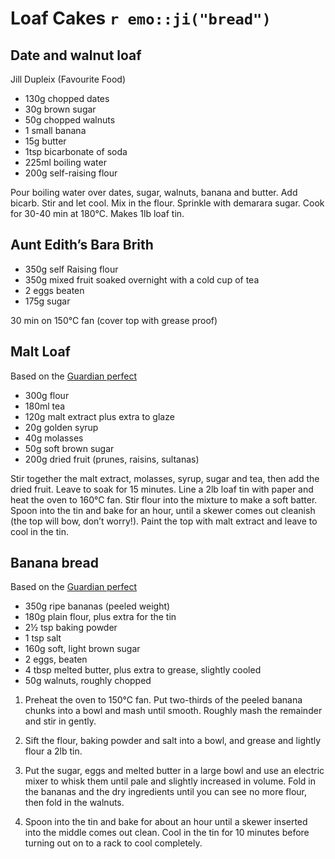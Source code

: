 # Loaf Cakes `r emo::ji("bread")` {-}

## Date and walnut loaf  {-}
Jill Dupleix (Favourite Food)

* 130g chopped dates
* 30g brown sugar
* 50g chopped walnuts
* 1 small banana
* 15g butter
* 1tsp bicarbonate of soda
* 225ml boiling water
* 200g self-raising flour

Pour boiling water over dates, sugar, walnuts, banana and butter. Add bicarb. Stir and let cool. Mix in the flour. Sprinkle with demarara sugar. Cook for 30-40 min at 180°C. Makes 1lb loaf tin.

## Aunt Edith's Bara Brith {-}

* 350g self Raising flour
* 350g mixed fruit soaked overnight with a cold cup of tea
* 2 eggs beaten
* 175g sugar

30 min on 150°C fan (cover top with grease proof)

## Malt Loaf {-}

Based on the [Guardian perfect](https://www.theguardian.com/lifeandstyle/wordofmouth/2014/may/08/how-to-make-perfect-malt-loaf-recipe)

* 300g flour
* 180ml tea
* 120g malt extract plus extra to glaze
* 20g golden syrup
* 40g molasses
* 50g soft brown sugar
* 200g dried fruit (prunes, raisins, sultanas) 

Stir together the malt extract, molasses, syrup, sugar and tea, then add the dried fruit. Leave to soak for 15 minutes.
Line a 2lb loaf tin with paper and heat the oven to 160°C fan. 
Stir flour into the mixture to make a soft batter. Spoon into the tin and bake for an hour, until a skewer comes out cleanish (the top will bow, don't worry!). 
Paint the top with malt extract and leave to cool in the tin.

## Banana bread {-}

Based on the [Guardian perfect](https://www.theguardian.com/lifeandstyle/wordofmouth/2012/aug/30/how-to-cook-perfect-banana-bread)

- 350g ripe bananas (peeled weight)
- 180g plain flour, plus extra for the tin
- 2½ tsp baking powder
- 1 tsp salt
- 160g soft, light brown sugar
- 2 eggs, beaten
- 4 tbsp melted butter, plus extra to grease, slightly cooled
- 50g walnuts, roughly chopped

1. Preheat the oven to 150°C fan. Put two-thirds of the peeled banana chunks into a bowl and mash until smooth. Roughly mash the remainder and stir in gently.

2. Sift the flour, baking powder and salt into a bowl, and grease and lightly flour a 2lb tin.

3. Put the sugar, eggs and melted butter in a large bowl and use an electric mixer to whisk them until pale and slightly increased in volume. Fold in the bananas and the dry ingredients until you can see no more flour, then fold in the walnuts.

4. Spoon into the tin and bake for about an hour until a skewer inserted into the middle comes out clean. Cool in the tin for 10 minutes before turning out on to a rack to cool completely.